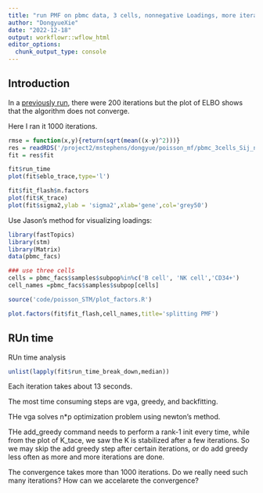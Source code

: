 ```yaml
---
title: "run PMF on pbmc data, 3 cells, nonnegative Loadings, more iterations"
author: "DongyueXie"
date: "2022-12-18"
output: workflowr::wflow_html
editor_options:
  chunk_output_type: console
---
```


## Introduction

In a [previously run](run_PMF_on_pbmc_3cells_nonnegativeL.html), there were 200 iterations but the plot of ELBO shows that the algorithm does not converge.

Here I ran it 1000 iterations.

```r
rmse = function(x,y){return(sqrt(mean((x-y)^2)))}
res = readRDS('/project2/mstephens/dongyue/poisson_mf/pbmc_3cells_Sij_nonnegativeL.rds')
fit = res$fit
```

```r
fit$run_time
plot(fit$eblo_trace,type='l')
```




```r
fit$fit_flash$n.factors
plot(fit$K_trace)
plot(fit$sigma2,ylab = 'sigma2',xlab='gene',col='grey50')
```

Use Jason's method for visualizing loadings:

```r
library(fastTopics)
library(stm)
library(Matrix)
data(pbmc_facs)

### use three cells
cells = pbmc_facs$samples$subpop%in%c('B cell', 'NK cell','CD34+')
cell_names =pbmc_facs$samples$subpop[cells]
```

```r
source('code/poisson_STM/plot_factors.R')
```

```r
plot.factors(fit$fit_flash,cell_names,title='splitting PMF')
```

## RUn time

RUn time analysis

```r
unlist(lapply(fit$run_time_break_down,median))
```

Each iteration takes about 13 seconds. 

The most time consuming steps are vga, greedy, and backfitting.

THe vga solves n*p optimization problem using newton's method. 

THe add_greedy command needs to perform a rank-1 init every time, while from the plot of K_tace, we saw the K is stabilized after a few iterations. So we may skip the add greedy step after certain iterations, or do add greedy less often as more and more iterations are done.

The convergence takes more than 1000 iterations. Do we really need such many iterations? How can we accelarete the convergence?



